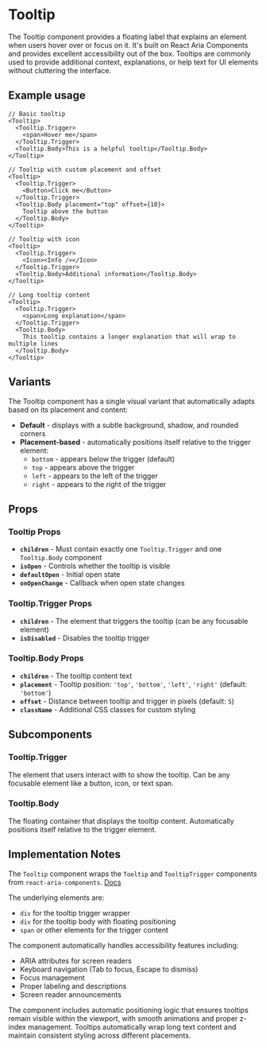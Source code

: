 

<Meta of={TooltipStories} />

# Tooltip
The Tooltip component provides a floating label that explains an element when users hover over or focus on it. It's built on React Aria Components and provides excellent accessibility out of the box. Tooltips are commonly used to provide additional context, explanations, or help text for UI elements without cluttering the interface.

## Example usage
```tsx
// Basic tooltip
<Tooltip>
  <Tooltip.Trigger>
    <span>Hover me</span>
  </Tooltip.Trigger>
  <Tooltip.Body>This is a helpful tooltip</Tooltip.Body>
</Tooltip>

// Tooltip with custom placement and offset
<Tooltip>
  <Tooltip.Trigger>
    <Button>Click me</Button>
  </Tooltip.Trigger>
  <Tooltip.Body placement="top" offset={10}>
    Tooltip above the button
  </Tooltip.Body>
</Tooltip>

// Tooltip with icon
<Tooltip>
  <Tooltip.Trigger>
    <Icon><Info /></Icon>
  </Tooltip.Trigger>
  <Tooltip.Body>Additional information</Tooltip.Body>
</Tooltip>

// Long tooltip content
<Tooltip>
  <Tooltip.Trigger>
    <span>Long explanation</span>
  </Tooltip.Trigger>
  <Tooltip.Body>
    This tooltip contains a longer explanation that will wrap to multiple lines
  </Tooltip.Body>
</Tooltip>
```

## Variants

The Tooltip component has a single visual variant that automatically adapts based on its placement and content:
* **Default** - displays with a subtle background, shadow, and rounded corners
* **Placement-based** - automatically positions itself relative to the trigger element:
  * `bottom` - appears below the trigger (default)
  * `top` - appears above the trigger
  * `left` - appears to the left of the trigger
  * `right` - appears to the right of the trigger

<Canvas of={TooltipStories.Default} />

## Props

### Tooltip Props
* **`children`** - Must contain exactly one `Tooltip.Trigger` and one `Tooltip.Body` component
* **`isOpen`** - Controls whether the tooltip is visible
* **`defaultOpen`** - Initial open state
* **`onOpenChange`** - Callback when open state changes

### Tooltip.Trigger Props
* **`children`** - The element that triggers the tooltip (can be any focusable element)
* **`isDisabled`** - Disables the tooltip trigger

### Tooltip.Body Props
* **`children`** - The tooltip content text
* **`placement`** - Tooltip position: `'top'`, `'bottom'`, `'left'`, `'right'` (default: `'bottom'`)
* **`offset`** - Distance between tooltip and trigger in pixels (default: `5`)
* **`className`** - Additional CSS classes for custom styling

## Subcomponents

### Tooltip.Trigger
The element that users interact with to show the tooltip. Can be any focusable element like a button, icon, or text span.

### Tooltip.Body
The floating container that displays the tooltip content. Automatically positions itself relative to the trigger element.

## Implementation Notes
The `Tooltip` component wraps the `Tooltip` and `TooltipTrigger` components from `react-aria-components`. [Docs](https://react-spectrum.adobe.com/react-spectrum/Tooltip.html)

The underlying elements are:
- `div` for the tooltip trigger wrapper
- `div` for the tooltip body with floating positioning
- `span` or other elements for the trigger content

The component automatically handles accessibility features including:
- ARIA attributes for screen readers
- Keyboard navigation (Tab to focus, Escape to dismiss)
- Focus management
- Proper labeling and descriptions
- Screen reader announcements

The component includes automatic positioning logic that ensures tooltips remain visible within the viewport, with smooth animations and proper z-index management. Tooltips automatically wrap long text content and maintain consistent styling across different placements.
